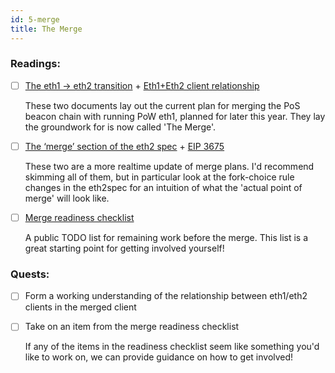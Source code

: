 ```yaml
---
id: 5-merge
title: The Merge
---
```


### Readings:

- [ ]  [The eth1 → eth2 transition](https://ethresear.ch/t/the-eth1-eth2-transition/6265) + [Eth1+Eth2 client relationship](https://ethresear.ch/t/eth1-eth2-client-relationship/7248)
    
    These two documents lay out the current plan for merging the PoS beacon chain with running PoW eth1, planned for later this year. They lay the groundwork for is now called 'The Merge'.
    
- [ ]  [The ‘merge’ section of the eth2 spec](https://github.com/ethereum/eth2.0-specs#merge) + [EIP 3675](https://eips.ethereum.org/EIPS/eip-3675)
    
    These two are a more realtime update of merge plans. I'd recommend skimming all of them, but in particular look at the fork-choice rule changes in the eth2spec for an intuition of what the 'actual point of merge' will look like.
    
- [ ]  [Merge readiness checklist](https://github.com/ethereum/pm/blob/master/Merge/mainnet-readiness.md)
    
    A public TODO list for remaining work before the merge. This list is a great starting point for getting involved yourself! 
    

### Quests:

- [ ]  Form a working understanding of the relationship between eth1/eth2 clients in the merged client
- [ ]  Take on an item from the merge readiness checklist
    
    If any of the items in the readiness checklist seem like something you'd like to work on, we can provide guidance on how to get involved!